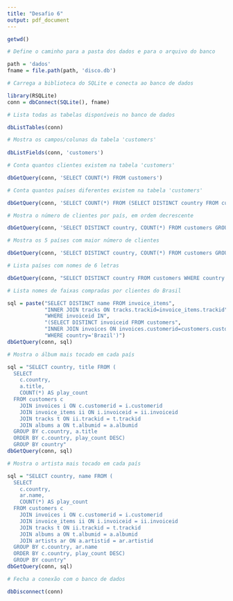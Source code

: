```yaml
---
title: "Desafio 6"
output: pdf_document
---
```


```r
getwd()
```

```r
# Define o caminho para a pasta dos dados e para o arquivo do banco

path = 'dados'
fname = file.path(path, 'disco.db')
```

```r
# Carrega a biblioteca do SQLite e conecta ao banco de dados

library(RSQLite)
conn = dbConnect(SQLite(), fname)
```

```r
# Lista todas as tabelas disponíveis no banco de dados

dbListTables(conn)

```

```r
# Mostra os campos/colunas da tabela 'customers'
  
dbListFields(conn, 'customers')
```

```r
# Conta quantos clientes existem na tabela 'customers'

dbGetQuery(conn, 'SELECT COUNT(*) FROM customers')
```

```r
# Conta quantos países diferentes existem na tabela 'customers'

dbGetQuery(conn, 'SELECT COUNT(*) FROM (SELECT DISTINCT country FROM customers)')
```

```r
# Mostra o número de clientes por país, em ordem decrescente

dbGetQuery(conn, 'SELECT DISTINCT country, COUNT(*) FROM customers GROUP BY country ORDER BY COUNT(*) DESC')
```

```r
# Mostra os 5 países com maior número de clientes

dbGetQuery(conn, 'SELECT DISTINCT country, COUNT(*) FROM customers GROUP BY country ORDER BY COUNT(*) DESC LIMIT 5')
```

```r
# Lista países com nomes de 6 letras

dbGetQuery(conn, "SELECT DISTINCT country FROM customers WHERE country GLOB '??????'")
```

```r
# Lista nomes de faixas compradas por clientes do Brasil

sql = paste("SELECT DISTINCT name FROM invoice_items",
            "INNER JOIN tracks ON tracks.trackid=invoice_items.trackid",
            "WHERE invoiceid IN",
            "(SELECT DISTINCT invoiceid FROM customers",
            "INNER JOIN invoices ON invoices.customerid=customers.customerid",
            "WHERE country='Brazil')")
dbGetQuery(conn, sql)
```

```r
# Mostra o álbum mais tocado em cada país

sql = "SELECT country, title FROM (
  SELECT
    c.country,
    a.title,
    COUNT(*) AS play_count
  FROM customers c
    JOIN invoices i ON c.customerid = i.customerid
    JOIN invoice_items ii ON i.invoiceid = ii.invoiceid
    JOIN tracks t ON ii.trackid = t.trackid
    JOIN albums a ON t.albumid = a.albumid
  GROUP BY c.country, a.title
  ORDER BY c.country, play_count DESC) 
  GROUP BY country"
dbGetQuery(conn, sql)

```

```r
# Mostra o artista mais tocado em cada país

sql = "SELECT country, name FROM (
  SELECT
    c.country,
    ar.name,
    COUNT(*) AS play_count
  FROM customers c
    JOIN invoices i ON c.customerid = i.customerid
    JOIN invoice_items ii ON i.invoiceid = ii.invoiceid
    JOIN tracks t ON ii.trackid = t.trackid
    JOIN albums a ON t.albumid = a.albumid
    JOIN artists ar ON a.artistid = ar.artistid
  GROUP BY c.country, ar.name
  ORDER BY c.country, play_count DESC) 
  GROUP BY country"
dbGetQuery(conn, sql)

```

```r
# Fecha a conexão com o banco de dados

dbDisconnect(conn)
```
